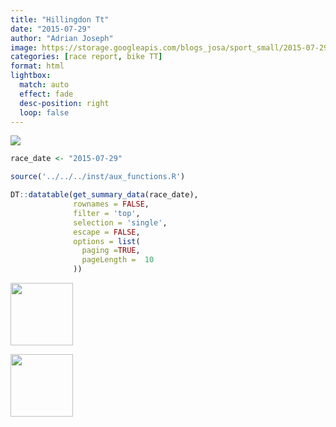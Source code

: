 ```yaml
---
title: "Hillingdon Tt"
date: "2015-07-29"
author: "Adrian Joseph"
image: https://storage.googleapis.com/blogs_josa/sport_small/2015-07-29_HILLINGDON_TT/img/00.jpg
categories: [race report, bike TT]
format: html
lightbox:
  match: auto
  effect: fade
  desc-position: right
  loop: false
---
```


![](https://storage.googleapis.com/blogs_josa/sport_small/2015-07-29_HILLINGDON_TT/img/00.jpg)

```r
race_date <- "2015-07-29"

source('../../../inst/aux_functions.R')

DT::datatable(get_summary_data(race_date),
              rownames = FALSE,
              filter = 'top',
              selection = 'single',
              escape = FALSE,
              options = list(
                paging =TRUE,
                pageLength =  10
              ))
```

::: {layout-ncol=4}
![](https://storage.googleapis.com/blogs_josa/sport_small/2015-07-29_HILLINGDON_TT/img/00.jpg){ width="100" group="hi" }

![](https://storage.googleapis.com/blogs_josa/sport_small/2015-07-29_HILLINGDON_TT/img/01.jpg){ width="100" group="hi" }


:::
